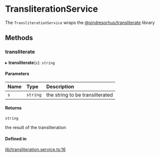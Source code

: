 # TransliterationService

The `TransliterationService` wraps the [@sindresorhus/transliterate](https://www.npmjs.com/package/@sindresorhus/transliterate) library

## Methods

### transliterate

▸ **transliterate**(`s`): `string`

#### Parameters

| Name | Type | Description |
| :------ | :------ | :------ |
| `s` | `string` | the string to be transliterated |

#### Returns

`string`

the result of the transliteration

#### Defined in

[lib/transliteration.service.ts:16](https://github.com/GetStream/stream-chat-angular/blob/7a24247/projects/stream-chat-angular/src/lib/transliteration.service.ts#L16)
